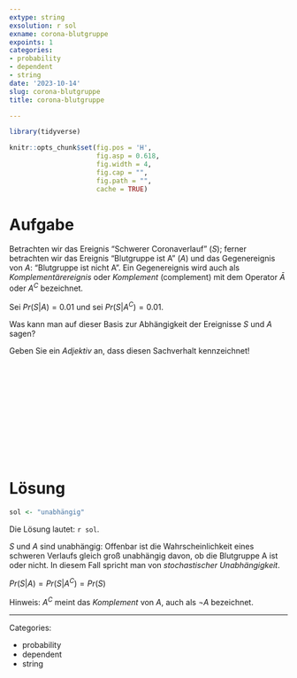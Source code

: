 ```yaml
---
extype: string
exsolution: r sol
exname: corona-blutgruppe
expoints: 1
categories:
- probability
- dependent
- string
date: '2023-10-14'
slug: corona-blutgruppe
title: corona-blutgruppe

---
```




```r
library(tidyverse)

```


```r
knitr::opts_chunk$set(fig.pos = 'H',
                      fig.asp = 0.618,
                      fig.width = 4,
                      fig.cap = "", 
                      fig.path = "",
                      cache = TRUE)
```





# Aufgabe

Betrachten wir das Ereignis "Schwerer Coronaverlauf" ($S$); 
ferner betrachten wir das Ereignis "Blutgruppe ist A" ($A$) und das Gegenereignis von $A$:
"Blutgruppe ist nicht A". 
Ein Gegenereignis wird auch als *Komplementärereignis* oder *Komplement* (complement) 
mit dem Operator $\bar{A}$ oder $A^C$ bezeichnet.

Sei $Pr(S|A) = 0.01$ und sei $Pr(S|A^C) = 0.01$.

Was kann man auf dieser Basis zur Abhängigkeit der Ereignisse $S$ und $A$ sagen?

Geben Sie ein *Adjektiv* an, dass diesen Sachverhalt kennzeichnet!


</br>
</br>
</br>
</br>
</br>
</br>
</br>
</br>
</br>
</br>

# Lösung


```r
sol <- "unabhängig"
```


Die Lösung lautet: `r sol`. 

$S$ und $A$ sind unabhängig: 
Offenbar ist die Wahrscheinlichkeit eines schweren Verlaufs gleich groß unabhängig davon, 
ob die Blutgruppe A ist oder nicht. 
In diesem Fall spricht man von *stochastischer Unabhängigkeit*.

$Pr(S|A) = Pr(S|A^C) = Pr(S)$


Hinweis: $A^C$ meint das *Komplement* von $A$, auch als $\neg A$ bezeichnet.





---

Categories: 

- probability
- dependent
- string

